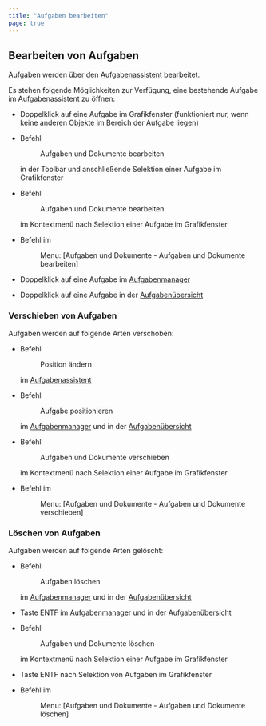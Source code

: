 ```yaml
---
title: "Aufgaben bearbeiten"
page: true
---
```

## Bearbeiten von Aufgaben

Aufgaben werden &#252;ber den [Aufgabenassistent](../fachschaleaufgabenunddokumente/aufgabenassistent)
 bearbeitet. 

Es stehen folgende M&#246;glichkeiten zur Verf&#252;gung, eine bestehende Aufgabe im Aufgabenassistent zu &#246;ffnen:

- Doppelklick auf eine Aufgabe im Grafikfenster (funktioniert nur, wenn keine anderen Objekte im Bereich der Aufgabe liegen)

- Befehl <Menu>Aufgaben und Dokumente bearbeiten </Menu>  in der Toolbar und anschlie&#223;ende Selektion einer Aufgabe im Grafikfenster

- Befehl <Menu>Aufgaben und Dokumente bearbeiten </Menu>  im Kontextmen&#252; nach Selektion einer Aufgabe im Grafikfenster

- Befehl im <Menu> Menu: [Aufgaben und Dokumente - Aufgaben und Dokumente bearbeiten] </Menu> 
- Doppelklick auf eine Aufgabe im 
[Aufgabenmanager](../fachschaleaufgabenunddokumente/aufgabenmanager)

- Doppelklick auf eine Aufgabe in der 
[Aufgaben&#252;bersicht](../fachschaleaufgabenunddokumente/aufgabenuebersicht)




### Verschieben von Aufgaben
Aufgaben werden auf folgende Arten verschoben:

- Befehl <Menu>Position ändern</Menu>  im 
[Aufgabenassistent](../fachschaleaufgabenunddokumente/aufgabenassistent)

- Befehl <Menu>Aufgabe positionieren</Menu>  im 
[Aufgabenmanager](../fachschaleaufgabenunddokumente/aufgabenmanager)
 und in der 
[Aufgaben&#252;bersicht](../fachschaleaufgabenunddokumente/aufgabenuebersicht)

- Befehl <Menu>Aufgaben und Dokumente verschieben </Menu>  im Kontextmen&#252; nach Selektion einer Aufgabe im Grafikfenster

- Befehl im <Menu> Menu: [Aufgaben und Dokumente - Aufgaben und Dokumente verschieben] </Menu> 



### L&#246;schen von Aufgaben
Aufgaben werden auf folgende Arten gel&#246;scht:

- Befehl <Menu>Aufgaben löschen</Menu>  im 
[Aufgabenmanager](../fachschaleaufgabenunddokumente/aufgabenmanager)
 und in der 
[Aufgaben&#252;bersicht](../fachschaleaufgabenunddokumente/aufgabenuebersicht)

- Taste <Border>ENTF</Border>  im 
[Aufgabenmanager](../fachschaleaufgabenunddokumente/aufgabenmanager)
 und in der 
[Aufgaben&#252;bersicht](../fachschaleaufgabenunddokumente/aufgabenuebersicht)

- Befehl <Menu>Aufgaben und Dokumente löschen</Menu>  im Kontextmen&#252; nach Selektion einer Aufgabe im Grafikfenster

- Taste <Border>ENTF</Border>  nach Selektion von Aufgaben im Grafikfenster

- Befehl im <Menu> Menu: [Aufgaben und Dokumente - Aufgaben und Dokumente löschen] </Menu> 


